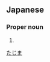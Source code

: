 ==Japanese==
{{ja-kanjitab|田|嶋}}

===Proper noun===
{{ja-pos|proper|たじま}}

# {{surname|lang=ja}}

[[Category:Japanese surnames|たじま]]